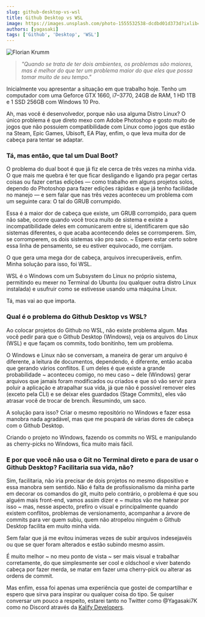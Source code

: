 ```yaml
---
slug: github-desktop-vs-wsl
title: Github Desktop vs WSL
image: https://images.unsplash.com/photo-1555532538-dcdbd01d373d?ixlib=rb-4.0.3&ixid=MnwxMjA3fDB8MHxwaG90by1wYWdlfHx8fGVufDB8fHx8&auto=format&fit=crop&w=964&q=80
authors: [yagasaki]
tags: ['Github', 'Desktop', 'WSL']
---
```


![](https://images.unsplash.com/photo-1555532538-dcdbd01d373d?ixlib=rb-4.0.3&ixid=MnwxMjA3fDB8MHxwaG90by1wYWdlfHx8fGVufDB8fHx8&auto=format&fit=crop&w=964&q=80 "Florian Krumm")

> _"Quando se trata de ter dois ambientes, os problemas são maiores, mas é melhor do que ter um problema maior do que eles que possa tomar muito de seu tempo."_

Inicialmente vou apresentar a situação em que trabalho hoje. Tenho um computador com uma Geforce GTX 1660, i7–3770, 24GB de RAM, 1 HD 1TB e 1 SSD 256GB com Windows 10 Pro.

Ah, mas você é desenvolvedor, porque não usa alguma Distro Linux?
O único problema é que direto mexo com Adobe Photoshop e gosto muito de jogos que não possuiem compatibilidade com Linux como jogos que estão na Steam, Epic Games, Ubisoft, EA Play, enfim, o que leva muita dor de cabeça para tentar se adaptar.

<!--truncate-->

### Tá, mas então, que tal um Dual Boot?

O problema do dual boot é que já fiz ele cerca de três vezes na minha vida. O que mais me quebra é ter que ficar desligando e ligando pra pegar certas coisas ou fazer certas edições — como trabalho em alguns projetos solos, dependo do Photoshop para fazer edições rápidas e que já tenho facilidade no manejo — e sem falar que nas três vezes aconteceu um problema com um seguinte cara: O tal do GRUB corrumpido.

Essa é a maior dor de cabeça que existe, um GRUB corrompido, para quem não sabe, ocorre quando você troca muito de sistema e existe a incompatibilidade deles em comunicarem entre si, identificarem que são sistemas diferentes, o que acaba acontecendo deles se corromperem. Sim, se corromperem, os dois sistemas vão pro saco. ~ Espero estar certo sobre essa linha de pensamento, se eu estiver equivocado, me corrijam.

O que gera uma mega dor de cabeça, arquivos inrecuperáveis, enfim. Minha solução para isso, foi WSL.

WSL é o Windows com um Subsystem do Linux no próprio sistema, permitindo eu mexer no Terminal do Ubuntu (ou qualquer outra distro Linux instalada) e usufruir como se estivesse usando uma máquina Linux.

Tá, mas vai ao que importa.

### Qual é o problema do Github Desktop vs WSL?

Ao colocar projetos do Github no WSL, não existe problema algum. Mas você pedir para que o Github Desktop (Windows), veja os arquivos do Linux (WSL) e que façam os commits, todo bonitinho, tem um problema.

O Windows e Linux não se conversam, a maneira de gerar um arquivo é diferente, a leitura de documentos, dependendo, é diferente, então acaba que gerando vários conflitos. E um deles é que existe a grande probabilidade ~ aconteceu comigo, no meu caso ~ dele (Windows) gerar arquivos que jamais foram modificados ou criados e que só vão servir para poluir a aplicação e atrapalhar sua vida, já que não é possível remover eles (exceto pela CLI) e se deixar eles guardados (Stage Commits), eles vão atrasar você de trocar de brench. Resumindo, um saco.

A solução para isso? Criar o mesmo repositório no Windows e fazer essa manobra nada agradável, mas que me poupará de várias dores de cabeça com o Github Desktop.

Criando o projeto no Windows, fazendo os commits no WSL e manipulando as cherry-picks no Windows, fica muito mais fácil.

### E por que você não usa o Git no Terminal direto e para de usar o Github Desktop? Facilitaria sua vida, não?

Sim, facilitaria, não iria precisar de dois projetos no mesmo dispositivo e essa manobra sem sentido. Não é falta de profissionalismo da minha parte em decorar os comandos do git, muito pelo contrário, o problema é que sou alguém mais front-end, vamos assim dizer e ~ muitos vão me hatear por isso ~ mas, nesse aspecto, prefiro o visual e principalmente quando existem conflitos, problemas de versionamento, acompanhar a árvore de commits para ver quem subiu, quem não atropelou ninguém o Github Desktop facilita em muito minha vida.

Sem falar que já me evitou inúmeras vezes de subir arquivos indesejavéis ou que se quer foram alterados e estão subindo mesmo assim.

É muito melhor ~ no meu ponto de vista ~ ser mais visual e trabalhar corretamente, do que simplesmente ser cool e oldschool e viver batendo cabeça por fazer merda, se matar em fazer uma cherry-pick ou alterar as ordens de commit.

Mas enfim, essa foi apenas uma experiência que gostei de compartilhar e espero que sirva para inspirar ou qualquer coisa do tipo. Se quiser conversar um pouco a respeito, estarei tanto no Twitter como @Yagasaki7K como no Discord através da [Kalify Developers](https://discord.gg/jhSepmE7nN?ref=yagasaki.dev/blog).
